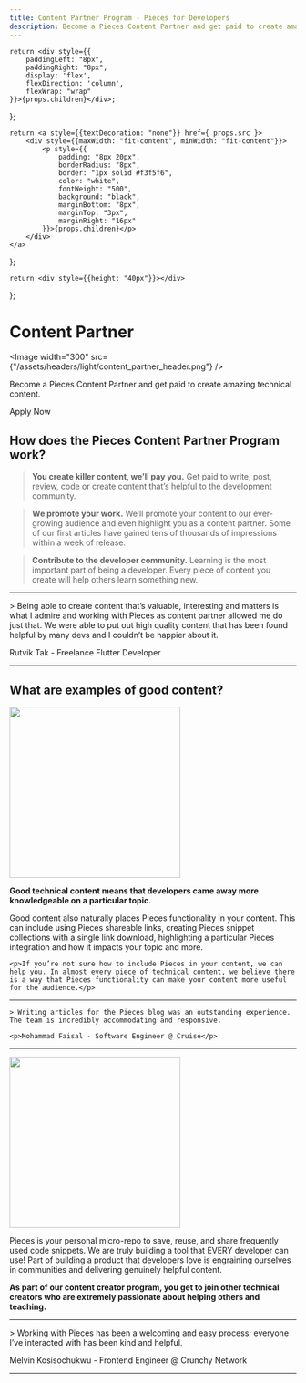 ```yaml
---
title: Content Partner Program - Pieces for Developers
description: Become a Pieces Content Partner and get paid to create amazing technical content and be featured on our blog and social platforms. Apply today.
---
```


    return <div style={{
        paddingLeft: "8px",
        paddingRight: "8px",
        display: 'flex',
        flexDirection: 'column',
        flexWrap: "wrap"
    }}>{props.children}</div>;
};

    return <a style={{textDecoration: "none"}} href={ props.src }>
        <div style={{maxWidth: "fit-content", minWidth: "fit-content"}}>
            <p style={{
                padding: "8px 20px",
                borderRadius: "8px",
                border: "1px solid #f3f5f6",
                color: "white",
                fontWeight: "500",
                background: "black",
                marginBottom: "8px",
                marginTop: "3px",
                marginRight: "16px"
            }}>{props.children}</p>
        </div>
    </a>
};

    return <div style={{height: "40px"}}></div>
};

<link rel="canonical" href="https://code.pieces.app/content-partner" />

# Content Partner

<Image width="300" src={"/assets/headers/light/content_partner_header.png"} />
<p>Become a Pieces Content Partner and get paid to create amazing technical content.</p>

<InstallButton src="https://getpieces.typeform.com/to/pbYY5OPO">Apply Now</InstallButton>

## How does the Pieces Content Partner Program work?

> **You create killer content, we’ll pay you.** Get paid to write, post, review, code or create content that’s helpful to the development community.

> **We promote your work.** We’ll promote your content to our ever-growing audience and even highlight you as a content partner.  Some of our first articles have gained tens of thousands of impressions within a week of release.

> **Contribute to the developer community.** Learning is the most important part of being a developer. Every piece of content you create will help others learn something new.

---

<div style={{ padding: "10px 20px" }}>
    > Being able to create content that’s valuable, interesting and matters is what I admire and working with Pieces as content partner allowed me do just that. We were able to put out high quality content that has been found helpful by many devs and I couldn’t be happier about it.
    <p>Rutvik Tak - Freelance Flutter Developer</p>
</div>

---

## What are examples of good content?

<div style={{ padding: "20px 10px", textAlign: "center"}}>
    <Image width="300" src={"/assets/graphics/partner-program/content_partner_examples.png"} />
    <p><strong>Good technical content means that developers came away more knowledgeable on a particular topic.</strong></p>
    <p>Good content also naturally places Pieces functionality in your content. This can include using Pieces shareable links, creating Pieces snippet collections with a single link download, highlighting a particular Pieces integration and how it impacts your topic and more.</p>

    <p>If you’re not sure how to include Pieces in your content, we can help you. In almost every piece of technical content, we believe there is a way that Pieces functionality can make your content more useful for the audience.</p>
</div>

---

<div style={{ padding: "10px 20px" }}>

    > Writing articles for the Pieces blog was an outstanding experience. The team is incredibly accommodating and responsive.

    <p>Mohammad Faisal - Software Engineer @ Cruise</p>
</div>

---

<div style={{ padding: "20px 10px", textAlign: "center"}}>
    <Image width="300" src={"/assets/graphics/partner-program/content_partner_why_pieces.png"} />
    <p>Pieces is your personal micro-repo to save, reuse, and share frequently used code snippets. We are truly building a tool that EVERY developer can use! Part of building a product that developers love is engraining ourselves in communities and delivering genuinely helpful content.</p>
    <p><strong>As part of our content creator program, you get to join other technical creators who are extremely passionate about helping others and teaching.</strong></p>
</div>

---

<div style={{ padding: "10px 20px" }}>
    > Working with Pieces has been a welcoming and easy process; everyone I’ve interacted with has been kind and helpful.
    <p>Melvin Kosisochukwu - Frontend Engineer @ Crunchy Network</p>
</div>

---